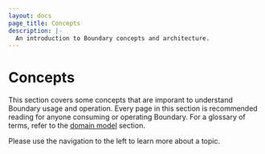 ```yaml
---
layout: docs
page_title: Concepts
description: |-
  An introduction to Boundary concepts and architecture.
---
```


# Concepts

This section covers some concepts that are imporant to understand Boundary usage and operation. Every page in this section is recommended reading for anyone consuming or operating
Boundary. For a glossary of terms, refer to the [domain model](/docs/concepts/domain-model) section.

Please use the navigation to the left to learn more about a topic.
